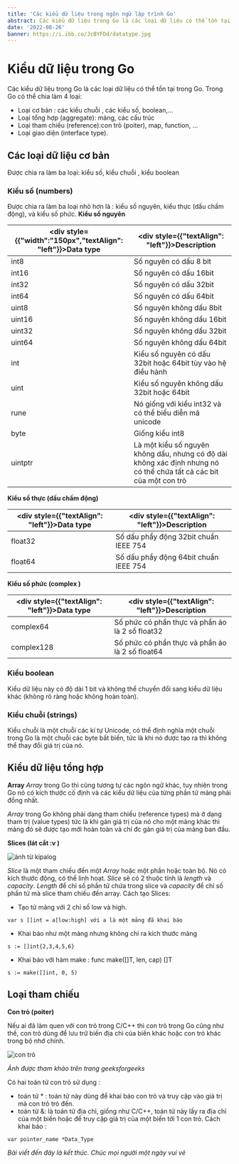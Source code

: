 ```yaml
---
title: 'Các kiểu dữ liệu trong ngôn ngữ lập trình Go'
abstract: Các kiểu dữ liệu trong Go là các loại dữ liệu có thể tồn tại trong Go. Trong Go có thể chia làm 4 loại.
date: '2022-08-26'
banner: https://i.ibb.co/JcBYFDd/datatype.jpg
---
```


# Kiểu dữ liệu trong Go
Các kiểu dữ liệu trong Go là các loại dữ liệu có thể tồn tại trong Go. Trong Go có thể chia làm 4 loại:
- Loại cơ bản : các kiểu chuỗi , các kiểu số, boolean,...
- Loại tổng hợp (aggregate): mảng, các cấu trúc
- Loại tham chiếu (reference):con trỏ (poiter), map, function, ...
- Loại giao diện (interface type).
## Các loại dữ liệu cơ bản
Được chia ra làm ba loại: kiểu số, kiểu chuỗi , kiểu boolean
### Kiểu số (numbers)
Được chia ra làm ba loại nhỏ hơn là : kiểu số nguyên, kiểu thực (dấu chấm động), và kiểu số phức.
**Kiểu số nguyên**

| <div style={{"width":"150px","textAlign": "left"}}>Data type</div> | <div style={{"textAlign": "left"}}>Description</div>  |
|------|---------|
|   int8      |  Số nguyên có dấu 8 bit |
|    int16     | Số nguyên có dấu 16bit  |
|    int32     | Số nguyên có dấu 32bit  |
|    int64     | Số nguyên có dấu 64bit  |
|    uint8     | Số nguyên không dấu 8bit  |
|    uint16     | Số nguyên không dấu 16bit  |
|    uint32     | Số nguyên không dấu 32bit  |
|    uint64     | Số nguyên không dấu 64bit  |
|    int     | Kiểu số nguyên có dấu 32bit hoặc 64bit tùy vào hệ điều hành  |
|    uint     | Kiểu số nguyên không dấu 32bit hoặc 64bit  |
|    rune     | Nó giống với kiểu int32 và có thể biểu diễn mã unicode  |
|    byte     | Giống kiểu int8  |
|    uintptr     | Là một kiểu số nguyên không dấu, nhưng có độ dài không xác định nhưng nó có thể chứa tất cả các bit của một con trỏ  |

**Kiểu số thực (dấu chấm động)**


| <div style={{"textAlign": "left"}}>Data type</div> | <div style={{"textAlign": "left"}}>Description</div>  |
|---------|---|
|   float32     | Số dấu phẩy động 32bit chuẩn IEEE 754  |
|   float64     | Số dấu phẩy động 64bit chuẩn IEEE 754  |

**Kiểu số phức (complex )**

| <div style={{"textAlign": "left"}}>Data type</div> | <div style={{"textAlign": "left"}}>Description</div>  |
|---------|---|
|   complex64     | Số phức có phần thực và phần ảo là 2 số float32  |
|   complex128     | Số phức có phần thực và phần ảo là 2 số float64  |

### Kiểu boolean

Kiểu dữ liệu này có độ dài 1 bit và không thể chuyển đổi sang kiểu dữ liệu khác (không rõ ràng hoặc không hoàn toàn).

### Kiểu chuỗi (strings)

Kiểu chuỗi là một chuỗi các kí tự Unicode, có thể định nghĩa một chuỗi trong Go là một chuỗi các byte bất biến, tức là khi nó được tạo ra thì không thể thay đổi giá trị của nó.

## Kiểu dữ liệu tổng hợp

**Array**
*Array* trong Go thì cũng tương tự các ngôn ngữ khác, tuy nhiên trong Go nó có kích thước cố định và các kiểu dữ liệu của từng phần tử mảng phải đồng nhất.

*Array* trong Go không phải dạng tham chiếu (reference types) mà ở dạng tham trị (value types) tức là khi gán giá trị của nó cho một mảng khác thì mảng đó sẽ được tạo mới hoàn toàn và chỉ đc gán giá trị của mảng ban đầu.

**Slices (lát cắt :v )**

![ảnh từ kipalog](https://i.ibb.co/QHxDLWg/5jozo13v25-go-slice-array.jpg)

*Slice* là một tham chiếu đến một *Array* hoặc một phần hoặc toàn bộ. Nó có kích thước động, có thể linh hoạt.
*Slice* sẽ có 2 thuộc tính là *length* và *capacity*. *Length* để chỉ số phần tử chứa trong slice và *capacity* để chỉ số phần tử mà slice tham chiếu đến array.
Cách tạo Slices:
- Tạo từ mảng với 2 chỉ số low và high.

```
var s []int = a[low:high] với a là một mảng đã khai báo
```
- Khai báo như một mảng nhưng không chỉ ra kích thước mảng
```
s := []int{2,3,4,5,6}
```
- Khai báo với hàm make : func make([]T, len, cap) []T
```
s := make([]int, 0, 5)
```
## Loại tham chiếu

**Con trỏ (poiter)**

Nếu ai đã làm quen với con trỏ trong C/C++ thì con trỏ trong Go cũng như thế, con trỏ dùng để lưu trữ biến địa chỉ của biến khác hoặc con trỏ khác trong bộ nhớ chính.

![con trỏ](https://i.ibb.co/DQ137B2/Pointers-in-Golang.jpg)

*Ảnh được tham khảo trên trang geeksforgeeks*

Có hai toán tử con trỏ sử dụng :
- toán tử * : toán tử này dùng để khai báo con trỏ và truy cập vào giá trị mà con trỏ trỏ đến.
- toán từ &: là toán tử địa chỉ, giống như C/C++, toán tử này lấy ra địa chỉ của một biến hoặc để truy cập giá trị của một biến tới 1 con trỏ.
Cách khai báo :

```
var pointer_name *Data_Type
```
*Bài viết đến đây là kết thúc. Chúc mọi người một ngày vui vẻ*